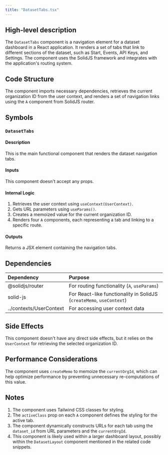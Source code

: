 ```yaml
---
title: "DatasetTabs.tsx"
---
```


## High-level description
The `DatasetTabs` component is a navigation element for a dataset dashboard in a React application. It renders a set of tabs that link to different sections of the dataset, such as Start, Events, API Keys, and Settings. The component uses the SolidJS framework and integrates with the application's routing system.

## Code Structure
The component imports necessary dependencies, retrieves the current organization ID from the user context, and renders a set of navigation links using the `A` component from SolidJS router.

## Symbols

### `DatasetTabs`
#### Description
This is the main functional component that renders the dataset navigation tabs.

#### Inputs
This component doesn't accept any props.

#### Internal Logic
1. Retrieves the user context using `useContext(UserContext)`.
2. Gets URL parameters using `useParams()`.
3. Creates a memoized value for the current organization ID.
4. Renders four `A` components, each representing a tab and linking to a specific route.

#### Outputs
Returns a JSX element containing the navigation tabs.

## Dependencies
| Dependency | Purpose |
|:-----------|:--------|
| @solidjs/router | For routing functionality (`A`, `useParams`) |
| solid-js | For React-like functionality in SolidJS (`createMemo`, `useContext`) |
| ../contexts/UserContext | For accessing user context data |

## Side Effects
This component doesn't have any direct side effects, but it relies on the `UserContext` for retrieving the selected organization ID.

## Performance Considerations
The component uses `createMemo` to memoize the `currentOrgId`, which can help optimize performance by preventing unnecessary re-computations of this value.

## Notes
1. The component uses Tailwind CSS classes for styling.
2. The `activeClass` prop on each `A` component defines the styling for the active tab.
3. The component dynamically constructs URLs for each tab using the `dataset_id` from URL parameters and the `currentOrgId`.
4. This component is likely used within a larger dashboard layout, possibly within the `DatasetLayout` component mentioned in the related code snippets.